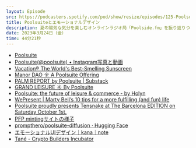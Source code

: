 ```yaml
---
layout: Episode
src: https://podcasters.spotify.com/pod/show/resize/episodes/125-Poolsuite-e20tuso
title: Poolsuiteとエモーショナルデザイン
description: 夏の陽気な気分を楽しむオンラインラジオ局「Poolside.fm」を振り返りつつ、D2Cブランド「Vacation」や「Poolsuite」へのリブランド、Web3への進出、それらから見る一貫したエモーショナルデザインについて話しました。
date: 2023年3月24日（金）
time: 44分21秒
---
```


- [Poolsuite](https://poolsuite.fm/)
- [Poolsuite(@poolsuite) • Instagram写真と動画](https://www.instagram.com/poolsuite/)
- [Vacation® The World's Best-Smelling Sunscreen](https://www.vacation.inc/)
- [Manor DAO ☼ A Poolsuite Offering](https://manordao.com/)
- [PALM REPORT by Poolsuite | Substack](https://www.palm.report/)
- [GRAND LEISURE ☼ By Poolsuite](https://grandleisure.org/)
- [Poolsuite: the future of leisure & commerce - by Holyn](https://holla.substack.com/p/poolsuite-the-future-of-leisure-and)
- [WePresent | Marty Bell’s 10 tips for a more fulfilling (and fun) life](https://wepresent.wetransfer.com/stories/manifesto-marty-bell)
- [Poolsuite proudly presents Tensnake at The Barcelona EDITION on Saturday October 1st.](https://invite.poolsuite.net/)
- [PFP mintingサイトの様子](https://twitter.com/Poolsuite/status/1567231418568155136)
- [prompthero/poolsuite-diffusion · Hugging Face](https://huggingface.co/prompthero/poolsuite-diffusion)
- [エモーショナルUIデザイン｜kana｜note](https://note.com/kana/n/n69fc5c507c66)
- [Tané - Crypto Builders Incubator](https://tanelabs.com/ja/articles/vnmlg3tx0f)
